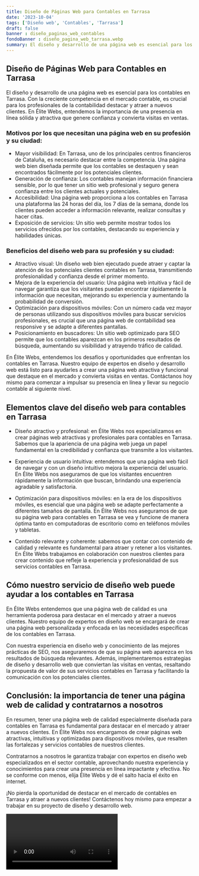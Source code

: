```yaml
---
title: Diseño de Páginas Web para Contables en Tarrasa
date: '2023-10-04'
tags: ['Diseño web', 'Contables', 'Tarrasa']
draft: false
banner : diseño_paginas_web_contables
fondoBanner : diseño_pagina_web_tarrasa.webp
summary: El diseño y desarrollo de una página web es esencial para los contables en Tarrasa. Con la creciente competencia en el mercado contable, es crucial para los profesionales de la contabilidad destacar y atraer a nuevos clientes. En Élite Webs, entendemos la importancia de una presencia en línea sólida y atractiva que genere confianza y convierta visitas en ventas.
---
```


## Diseño de Páginas Web para Contables en Tarrasa

El diseño y desarrollo de una página web es esencial para los contables en Tarrasa. Con la creciente competencia en el mercado contable, es crucial para los profesionales de la contabilidad destacar y atraer a nuevos clientes. En Élite Webs, entendemos la importancia de una presencia en línea sólida y atractiva que genere confianza y convierta visitas en ventas.

### Motivos por los que necesitan una página web en su profesión y su ciudad:
- Mayor visibilidad: En Tarrasa, uno de los principales centros financieros de Cataluña, es necesario destacar entre la competencia. Una página web bien diseñada permite que los contables se destaquen y sean encontrados fácilmente por los potenciales clientes.
- Generación de confianza: Los contables manejan información financiera sensible, por lo que tener un sitio web profesional y seguro genera confianza entre los clientes actuales y potenciales.
- Accesibilidad: Una página web proporciona a los contables en Tarrasa una plataforma las 24 horas del día, los 7 días de la semana, donde los clientes pueden acceder a información relevante, realizar consultas y hacer citas.
- Exposición de servicios: Un sitio web permite mostrar todos los servicios ofrecidos por los contables, destacando su experiencia y habilidades únicas.

### Beneficios del diseño web para su profesión y su ciudad:
- Atractivo visual: Un diseño web bien ejecutado puede atraer y captar la atención de los potenciales clientes contables en Tarrasa, transmitiendo profesionalidad y confianza desde el primer momento.
- Mejora de la experiencia del usuario: Una página web intuitiva y fácil de navegar garantiza que los visitantes puedan encontrar rápidamente la información que necesitan, mejorando su experiencia y aumentando la probabilidad de conversión.
- Optimización para dispositivos móviles: Con un número cada vez mayor de personas utilizando sus dispositivos móviles para buscar servicios profesionales, es crucial que una página web de contabilidad sea responsive y se adapte a diferentes pantallas.
- Posicionamiento en buscadores: Un sitio web optimizado para SEO permite que los contables aparezcan en los primeros resultados de búsqueda, aumentando su visibilidad y atrayendo tráfico de calidad.

En Élite Webs, entendemos los desafíos y oportunidades que enfrentan los contables en Tarrasa. Nuestro equipo de expertos en diseño y desarrollo web está listo para ayudarles a crear una página web atractiva y funcional que destaque en el mercado y convierta visitas en ventas. Contáctanos hoy mismo para comenzar a impulsar su presencia en línea y llevar su negocio contable al siguiente nivel.

<GifSeo />

<Cta />

## Elementos clave del diseño web para contables en Tarrasa

- Diseño atractivo y profesional: en Élite Webs nos especializamos en crear páginas web atractivas y profesionales para contables en Tarrasa. Sabemos que la apariencia de una página web juega un papel fundamental en la credibilidad y confianza que transmite a los visitantes.

- Experiencia de usuario intuitiva: entendemos que una página web fácil de navegar y con un diseño intuitivo mejora la experiencia del usuario. En Élite Webs nos aseguramos de que los visitantes encuentren rápidamente la información que buscan, brindando una experiencia agradable y satisfactoria.

- Optimización para dispositivos móviles: en la era de los dispositivos móviles, es esencial que una página web se adapte perfectamente a diferentes tamaños de pantalla. En Élite Webs nos aseguramos de que su página web para contables en Tarrasa se vea y funcione de manera óptima tanto en computadoras de escritorio como en teléfonos móviles y tabletas.

- Contenido relevante y coherente: sabemos que contar con contenido de calidad y relevante es fundamental para atraer y retener a los visitantes. En Élite Webs trabajamos en colaboración con nuestros clientes para crear contenido que refleje la experiencia y profesionalidad de sus servicios contables en Tarrasa.

## Cómo nuestro servicio de diseño web puede ayudar a los contables en Tarrasa

En Élite Webs entendemos que una página web de calidad es una herramienta poderosa para destacar en el mercado y atraer a nuevos clientes. Nuestro equipo de expertos en diseño web se encargará de crear una página web personalizada y enfocada en las necesidades específicas de los contables en Tarrasa.

Con nuestra experiencia en diseño web y conocimiento de las mejores prácticas de SEO, nos aseguraremos de que su página web aparezca en los resultados de búsqueda relevantes. Además, implementaremos estrategias de diseño y desarrollo web que conviertan las visitas en ventas, resaltando la propuesta de valor de sus servicios contables en Tarrasa y facilitando la comunicación con los potenciales clientes.

## Conclusión: la importancia de tener una página web de calidad y contratarnos a nosotros

En resumen, tener una página web de calidad especialmente diseñada para contables en Tarrasa es fundamental para destacar en el mercado y atraer a nuevos clientes. En Élite Webs nos encargamos de crear páginas web atractivas, intuitivas y optimizadas para dispositivos móviles, que resalten las fortalezas y servicios contables de nuestros clientes.

Contratarnos a nosotros le garantiza trabajar con expertos en diseño web especializados en el sector contable, aprovechando nuestra experiencia y conocimientos para crear una presencia en línea impactante y efectiva. No se conforme con menos, elija Élite Webs y dé el salto hacia el éxito en internet.

¡No pierda la oportunidad de destacar en el mercado de contables en Tarrasa y atraer a nuevos clientes! Contáctenos hoy mismo para empezar a trabajar en su proyecto de diseño y desarrollo web.

<Video />

<CtaBot job='Contables' city='Tarrasa'/>

<Gmaps query='Tarrasa+españa+maps' />